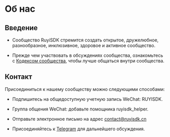 
# Об нас

## Введение

- Сообщество RuyiSDK стремится создать открытое, дружелюбное, разнообразное, инклюзивное, здоровое и активное сообщество.

- Прежде чем участвовать в обсуждениях сообщества, ознакомьтесь с [Кодексом сообщества](./ko/code_of_conduct), чтобы лучше общаться внутри сообщества.

## Контакт

Присоединиться к нашему сообществу можно следующими способами:

- Подпишитесь на общедоступную учетную запись WeChat: RUYISDK.
- Группа общения WeChat: добавьте помощника ruyisdk_helper.
- Отправьте электронное письмо на адрес [contact@ruyisdk.cn](mailto:contact@ruyisdk.cn)
- Присоединяйтесь к [Telegram](https://t.me/ruyisdk) для дальнейшего обсуждения.

  <MyApp />
